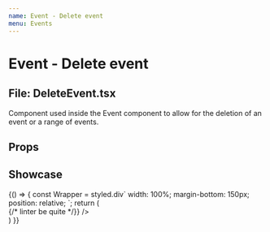 ```yaml
---
name: Event - Delete event
menu: Events
---
```



# Event - Delete event

## File: DeleteEvent.tsx

Component used inside the Event component to allow for the deletion of an event or a range of events.

## Props

<Props of={DeleteEvent} />

## Showcase

<Playground>
  {() => {
      const Wrapper = styled.div`
        width: 100%;
        margin-bottom: 150px;
        position: relative;
      `;
    return (
        <Wrapper>
            <div>
                <DeleteEvent onSubmit={() => {/* linter be quite */}} />
            </div>
        </Wrapper>
    )
  }}
</Playground>
